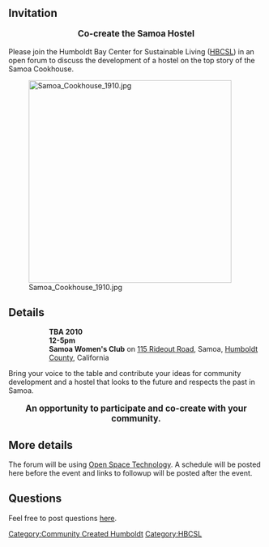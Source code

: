 {{TOCright}}
==Invitation==
<big><center>'''Co-create the Samoa Hostel'''</center></big>

Please join the Humboldt Bay Center for Sustainable Living ([[HBCSL]]) in an open forum to discuss the development of a hostel on the top story of the Samoa Cookhouse.

[[File:Samoa_Cookhouse_1910.jpg|thumb|400px|center]]

==Details==
:::'''TBA 2010'''
:::'''12-5pm'''
:::'''Samoa Women's Club''' on [http://maps.google.com/maps?f=q&source=s_q&hl=en&geocode=&q=115+Rideout+Road+samoa+california&sll=40.852614,-124.131767&sspn=0.176588,0.564766&ie=UTF8&hq=&hnear=115+Rideout+Ave,+Samoa,+Humboldt,+California+95564&ll=40.818685,-124.18661&spn=0.002882,0.008824&t=h&z=18 115 Rideout Road], Samoa, [[Humboldt County]], California

Bring your voice to the table and contribute your ideas for community development and a hostel that looks to the future and respects the past in Samoa.  

<big><center>'''An opportunity to participate and co-create with your community.'''</center></big>

==More details==
The forum will be using [[Open Space Technology]].  A schedule will be posted here before the event and links to followup will be posted after the event.

==Questions==
Feel free to post questions [[Talk_{{PAGENAME}}|here]].

[[Category:Community Created Humboldt]]
[[Category:HBCSL]]